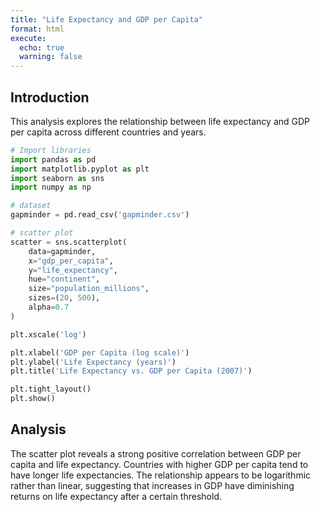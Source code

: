 ```yaml
---
title: "Life Expectancy and GDP per Capita"
format: html
execute:
  echo: true
  warning: false
---
```


## Introduction

This analysis explores the relationship between life expectancy and GDP per capita across different countries and years.

```python
# Import libraries
import pandas as pd
import matplotlib.pyplot as plt
import seaborn as sns
import numpy as np

# dataset
gapminder = pd.read_csv('gapminder.csv')

# scatter plot
scatter = sns.scatterplot(
    data=gapminder,
    x="gdp_per_capita",
    y="life_expectancy",
    hue="continent",
    size="population_millions",
    sizes=(20, 500),
    alpha=0.7
)

plt.xscale('log')

plt.xlabel('GDP per Capita (log scale)')
plt.ylabel('Life Expectancy (years)')
plt.title('Life Expectancy vs. GDP per Capita (2007)')

plt.tight_layout()
plt.show()
```

## Analysis

The scatter plot reveals a strong positive correlation between GDP per capita and life expectancy. Countries with higher GDP per capita tend to have longer life expectancies. The relationship appears to be logarithmic rather than linear, suggesting that increases in GDP have diminishing returns on life expectancy after a certain threshold.